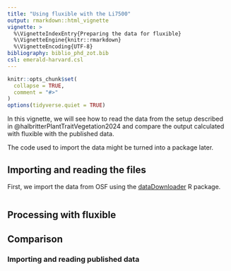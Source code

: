 ```yaml
---
title: "Using fluxible with the Li7500"
output: rmarkdown::html_vignette
vignette: >
  %\VignetteIndexEntry{Preparing the data for fluxible}
  %\VignetteEngine{knitr::rmarkdown}
  %\VignetteEncoding{UTF-8}
bibliography: biblio_phd_zot.bib
csl: emerald-harvard.csl
---
```


```r
knitr::opts_chunk$set(
  collapse = TRUE,
  comment = "#>"
)
options(tidyverse.quiet = TRUE)
```

In this vignette, we will see how to read the data from the setup described in @halbritterPlantTraitVegetation2024 and compare the output calculated with fluxible with the published data.

The code used to import the data might be turned into a package later.

## Importing and reading the files

First, we import the data from OSF using the [dataDownloader](https://github.com/Between-the-Fjords/dataDownloader) R package.

```r

```

## Processing with fluxible


## Comparison

### Importing and reading published data

